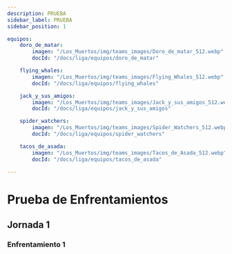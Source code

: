 ```yaml
---
description: PRUEBA
sidebar_label: PRUEBA
sidebar_position: 1

equipos:
    doro_de_matar:
        imagen: "/Los_Muertos/img/teams_images/Doro_de_matar_512.webp"
        docId: "/docs/liga/equipos/doro_de_matar"

    flying_whales:
        imagen: "/Los_Muertos/img/teams_images/Flying_Whales_512.webp"
        docId: "/docs/liga/equipos/flying_whales"

    jack_y_sus_amigos:
        imagen: "/Los_Muertos/img/teams_images/Jack_y_sus_amigos_512.webp"
        docId: "/docs/liga/equipos/jack_y_sus_amigos"

    spider_watchers:
        imagen: "/Los_Muertos/img/teams_images/Spider_Watchers_512.webp"
        docId: "/docs/liga/equipos/spider_watchers"

    tacos_de_asada:
        imagen: "/Los_Muertos/img/teams_images/Tacos_de_Asada_512.webp"
        docId: "/docs/liga/equipos/tacos_de_asada"

---
```



# Prueba de Enfrentamientos

## Jornada 1
### Enfrentamiento 1

<Matchups 
team1="Doro de matar"
team1Image="/Los_Muertos/img/teams_images/Doro_de_matar_512.webp"
team2="Flying Whales"
team2Image="/Los_Muertos/img/teams_images/Flying_Whales_512.webp"
score1="1" score2="2" />